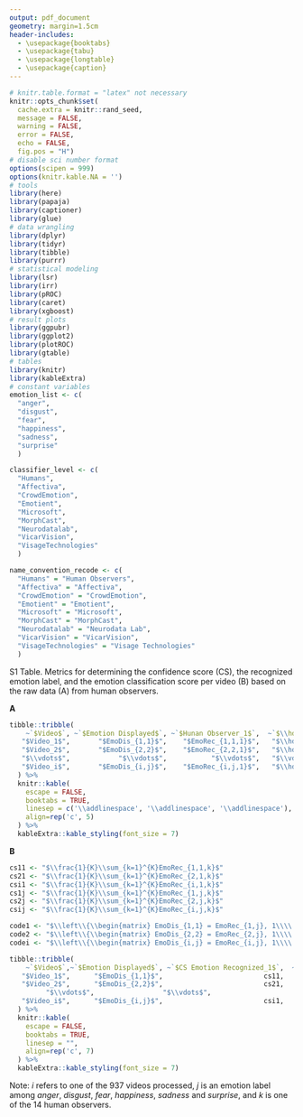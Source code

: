 ```yaml
---
output: pdf_document
geometry: margin=1.5cm
header-includes:
  - \usepackage{booktabs}
  - \usepackage{tabu}
  - \usepackage{longtable}
  - \usepackage{caption}
---
```


\captionsetup[table]{labelformat=empty}

```r
# knitr.table.format = "latex" not necessary
knitr::opts_chunk$set(
  cache.extra = knitr::rand_seed, 
  message = FALSE, 
  warning = FALSE, 
  error = FALSE, 
  echo = FALSE, 
  fig.pos = "H")
# disable sci number format
options(scipen = 999)
options(knitr.kable.NA = '')
# tools
library(here)
library(papaja)
library(captioner)
library(glue)
# data wrangling
library(dplyr)
library(tidyr)
library(tibble)
library(purrr)
# statistical modeling
library(lsr)
library(irr)
library(pROC)
library(caret)
library(xgboost)
# result plots
library(ggpubr)
library(ggplot2)
library(plotROC)
library(gtable)
# tables
library(knitr)
library(kableExtra)
# constant variables
emotion_list <- c(
  "anger", 
  "disgust", 
  "fear", 
  "happiness", 
  "sadness", 
  "surprise"
  )

classifier_level <- c(
  "Humans",
  "Affectiva",
  "CrowdEmotion",
  "Emotient", 
  "Microsoft",
  "MorphCast",
  "Neurodatalab",
  "VicarVision",
  "VisageTechnologies"
  )

name_convention_recode <- c(
  "Humans" = "Human Observers",
  "Affectiva" = "Affectiva",
  "CrowdEmotion" = "CrowdEmotion",
  "Emotient" = "Emotient",
  "Microsoft" = "Microsoft",
  "MorphCast" = "MorphCast",
  "Neurodatalab" = "Neurodata Lab",
  "VicarVision" = "VicarVision",
  "VisageTechnologies" = "Visage Technologies"
  )
```

S1 Table. Metrics for determining the confidence score (CS), the recognized emotion label, and the emotion classification score per video (B) based on the raw data (A) from human observers.

**A**
```r
tibble::tribble(
    ~`$Video$`, ~`$Emotion Displayed$`, ~`$Hunan Observer_1$`,  ~`$\\hdots$`, ~`$Hunan Observer_k$`,
   "$Video_1$",       "$EmoDis_{1,1}$",    "$EmoRec_{1,1,1}$",   "$\\hdots$",    "$EmoRec_{1,j,k}$",
   "$Video_2$",       "$EmoDis_{2,2}$",    "$EmoRec_{2,2,1}$",   "$\\hdots$",    "$EmoRec_{2,j,k}$",
   "$\\vdots$",            "$\\vdots$",           "$\\vdots$",   "$\\vdots$",           "$\\vdots$",
   "$Video_i$",       "$EmoDis_{i,j}$",    "$EmoRec_{i,j,1}$",   "$\\hdots$",    "$EmoRec_{i,j,k}$"
  ) %>% 
  knitr::kable(
    escape = FALSE, 
    booktabs = TRUE, 
    linesep = c('\\addlinespace', '\\addlinespace', '\\addlinespace'),
    align=rep('c', 5)
  ) %>%
  kableExtra::kable_styling(font_size = 7)
```

**B**
```r
cs11 <- "$\\frac{1}{K}\\sum_{k=1}^{K}EmoRec_{1,1,k}$"
cs21 <- "$\\frac{1}{K}\\sum_{k=1}^{K}EmoRec_{2,1,k}$"
csi1 <- "$\\frac{1}{K}\\sum_{k=1}^{K}EmoRec_{i,1,k}$"
cs1j <- "$\\frac{1}{K}\\sum_{k=1}^{K}EmoRec_{1,j,k}$"
cs2j <- "$\\frac{1}{K}\\sum_{k=1}^{K}EmoRec_{2,j,k}$"
csij <- "$\\frac{1}{K}\\sum_{k=1}^{K}EmoRec_{i,j,k}$"

code1 <- "$\\left\\{\\begin{matrix} EmoDis_{1,1} = EmoRec_{1,j}, 1\\\\ EmoDis_{1,1} \\neq EmoRec_{1,j}, 0 \\end{matrix}\\right.$"
code2 <- "$\\left\\{\\begin{matrix} EmoDis_{2,2} = EmoRec_{2,j}, 1\\\\ EmoDis_{2,2} \\neq EmoRec_{2,j}, 0 \\end{matrix}\\right.$"
codei <- "$\\left\\{\\begin{matrix} EmoDis_{i,j} = EmoRec_{i,j}, 1\\\\ EmoDis_{i,j} \\neq EmoRec_{i,j}, 0 \\end{matrix}\\right.$"

tibble::tribble(
    ~`$Video$`,~`$Emotion Displayed$`, ~`$CS Emotion Recognized_1$`,  ~`$\\hdots$`, ~`$CS Emotion Recognized_j$`,   ~`$Emotion Recognized$`, ~`$Emotion Classification$`,
   "$Video_1$",      "$EmoDis_{1,1}$",                         cs11,   "$\\hdots$",                         cs1j,"$\\max(CS EmoRec_{1,j})$",                       code1, 
   "$Video_2$",      "$EmoDis_{2,2}$",                         cs21,   "$\\hdots$",                         cs2j,"$\\max(CS EmoRec_{2,j})$",                       code2, 
         "$\\vdots$",                 "$\\vdots$",                        "$\\vdots$",   "$\\vdots$",                        "$\\vdots$",                     "$\\vdots$",                       "$\\vdots$",
   "$Video_i$",      "$EmoDis_{i,j}$",                         csi1,   "$\\hdots$",                         csij,"$\\max(CS EmoRec_{i,j})$",                       codei
  ) %>% 
  knitr::kable(
    escape = FALSE, 
    booktabs = TRUE, 
    linesep = "",
    align=rep('c', 7)
  ) %>%
  kableExtra::kable_styling(font_size = 7)
```

Note: $i$ refers to one of the 937 videos processed, $j$ is an emotion label among *anger*, *disgust*, *fear*, *happiness*, *sadness* and *surprise*, and $k$ is one of the 14 human observers.


